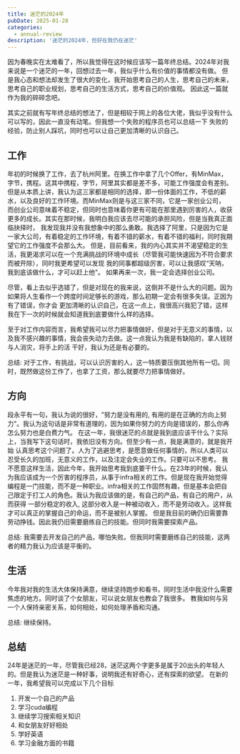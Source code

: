 ```yaml
---
title: 迷茫的2024年
pubDate: 2025-01-28
categories: 
  - annual-review
description: '迷茫的2024年，但好在我仍在迷茫'
---
```


<link rel="stylesheet"
    href="https://cdn.jsdelivr.net/npm/katex@0.15.2/dist/katex.min.css"
    integrity="sha384-MlJdn/WNKDGXveldHDdyRP1R4CTHr3FeuDNfhsLPYrq2t0UBkUdK2jyTnXPEK1NQ"
    crossorigin="anonymous"
/>

因为春晚实在太难看了，所以我觉得在这时候应该写一篇年终总结。2024年对我来说是一个迷茫的一年，回想过去一年，我似乎什么有价值的事情都没有做。
但是我心态和想法却发生了很大的变化，我开始思考自己的人生，思考自己的未来，思考自己的职业规划，思考自己的生活方式，思考自己的价值观。
因此这一篇就作为我的碎碎念吧。

其实之前就有写年终总结的想法了，但是相较于网上的各位大佬，我似乎没有什么可以写的，因此一直没有动笔。但我想一个失败的程序员也可以总结一下
失败的经验，防止别人踩坑，同时也可以让自己更加清晰的认识自己。

## 工作
年初的时候换了工作，去了杭州阿里。在换工作中拿了几个Offer，有MinMax，字节，携程。这其中携程，字节，阿里其实都是差不多，可能工作强度会有差别。
但是从本质上讲，我认为这三家都是相同的选择，即一份体面的工作，不低的薪水，以及良好的工作环境。而MinMax则是与这三家不同，它是一家创业公司，
而创业公司意味着不稳定，但同时也意味着你更有可能在那里遇到厉害的人，收获更多的成长。其实在那时候，我明白我应该去尽可能的承担风险，但是当我真正面临抉择时，
我发现我并没有我想象中的那么勇敢。我选择了阿里，只是因为它是一家大公司，有着稳定的工作环境，有着不错的薪水，有着不错的福利，同时我期望它的工作强度不会那么大。
但是，目前看来，我的内心其实并不渴望稳定的生活，我更渴求可以在一个充满挑战的环境中成长（尽管我可能快速因为不符合要求而被开除），同时我更希望可以发现
我的同事都超级厉害，可以让我感叹“天呐，我到底该做什么，才可以赶上他"。 如果再来一次，我一定会选择创业公司。

尽管，看上去似乎选错了，但是对现在的我来说，这倒并不是什么大的问题。因为如果将人生看作一个跨度时间足够长的游戏，那么初期一定会有很多失误。正因为有了错误，你才会
更加清晰的认识自己，在这一点上，我很高兴我犯了错，这样我在下一次的时候就会知道我到底要做什么样的选择。

至于对工作内容而言，我希望我可以尽力把事情做好，但是对于无意义的事情，以及我不感兴趣的事情，我会丧失动力去做。这一点我认为我是有缺陷的，拿人钱财与人消灾，将手上的活
干好，我认为还是有必要的。

总结: 对于工作，有挑战，可以认识厉害的人，这一特质要压倒其他所有一切。同时，既然做这份工作了，也拿了工资，那么就要尽力把事情做好。

## 方向
段永平有一句，我认为说的很好，"努力是没有用的, 有用的是在正确的方向上努力"。我认为这句话是非常有道理的，因为如果你努力的方向是错误的，那么你再怎么努力也是白费力气。
在这一年，我很迷茫的点就是我到底应该干什么？实际上，当我写下这句话时，我依旧没有方向。但至少有一点，我是满意的，就是我开始
认真思考这个问题了。人为了逃避思考，是愿意做任何事情的，所以人类可以忍受长久的加班，无意义的工作，以及注定会失业的工作。只要可以不思考。
我不愿意这样生活，因此今年，我开始思考我到底要干什么。在23年的时候，我认为我应该成为一个厉害的程序员，从事于infra相关的工作。但是现在我开始觉得
编程是一门技能，而不是一种职业。infra相关的工作固然有趣，但是基本会把自己限定于打工人的角色。我认为我应该做的是，有自己的产品，有自己的用户，从而获得
一部分稳定的收入, 这部分收入是一种被动收入，而不是劳动收入。这样我才可以真正的掌握自己的命运，而不是被别人掌握。
但是我目前的确仍旧需要靠劳动挣钱。因此我仍旧需要磨练自己的技能。但同时我需要探索产品。

总结: 我需要去开发自己的产品，哪怕失败。但我同时需要磨练自己的技能，这两者的精力我认为应该是平衡的。


## 生活
今年我对我的生活大体保持满意，继续坚持跑步和看书，同时生活中我没什么需要焦虑的地方。同时谈了个女朋友，可以说女朋友也教会了我很多。
教我如何与另一个人保持亲密关系，如何相处，如何处理矛盾和沟通。

总结: 继续保持。

## 总结

24年是迷茫的一年，尽管我已经28，迷茫这两个字更多是属于20出头的年轻人的。但是我认为迷茫是一种好事，说明我还有好奇心，还有探索的欲望。
在新的一年，我希望我可以完成以下几个目标
1. 开发一个自己的产品
2. 学习cuda编程
3. 继续学习搜索相关知识
4. 和女朋友好好相处
5. 学好英语
6. 学习金融方面的书籍